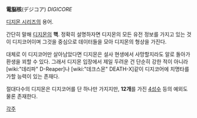'''電脳核'''(デジコア) ''DIGICORE''

[[디지몬 시리즈]]의 용어.

간단히 말해 [[디지몬]]의 '''핵'''. 정확히 설명하자면 디지몬의 모든 유전 정보를 가지고 있는 것이 디지코어이며 그것을 중심으로 데이터들을 모아 디지몬의 형상을 가진다.

대체로 이 디지코어만 살아남았다면 디지몬은 설사 현생에서 사망할지라도 알로 돌아가 환생을 꾀할 수 있다. 그래서 디지몬 입장에서 제일 두려운 건 단순히 강한 적이 아니라 [wiki:"데리파" D-Reaper]나 [wiki:"데크스몬" DEATH-X]같이 디지코어에 치명타를 가할 능력이 있는 존재다.

절대다수의 디지몬은 디지코어를 단 하나만 가지지만, '''12개'''를 가진 [[4성수]] 등의 예외도 물론 존재한다.

[[각주]]
